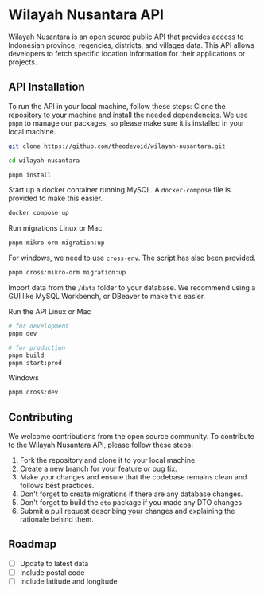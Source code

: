 # Wilayah Nusantara API

Wilayah Nusantara is an open source public API that provides access to Indonesian province, regencies, districts, and villages data. This API allows developers to fetch specific location information for their applications or projects.

## API Installation

To run the API in your local machine, follow these steps:
Clone the repository to your machine and install the needed dependencies. We use `pnpm` to manage our packages, so please make sure it is installed in your local machine.

```bash
git clone https://github.com/theodevoid/wilayah-nusantara.git

cd wilayah-nusantara

pnpm install
```

Start up a docker container running MySQL. A `docker-compose` file is provided to make this easier.

```bash filename="apps/api"
docker compose up
```

Run migrations
Linux or Mac

```bash filename="apps/api"
pnpm mikro-orm migration:up
```

For windows, we need to use `cross-env`. The script has also been provided.

```bash filename="apps/api"
pnpm cross:mikro-orm migration:up
```

Import data from the `/data` folder to your database. We recommend using a GUI like MySQL Workbench, or DBeaver to make this easier.

Run the API
Linux or Mac

```bash filename="apps/api"
# for development
pnpm dev

# for production
pnpm build
pnpm start:prod
```

Windows

```bash filename="apps/api"
pnpm cross:dev
```

## Contributing

We welcome contributions from the open source community. To contribute to the Wilayah Nusantara API, please follow these steps:

1. Fork the repository and clone it to your local machine.
2. Create a new branch for your feature or bug fix.
3. Make your changes and ensure that the codebase remains clean and follows best practices.
4. Don't forget to create migrations if there are any database changes.
5. Don't forget to build the `dto` package if you made any DTO changes
6. Submit a pull request describing your changes and explaining the rationale behind them.

## Roadmap

- [ ] Update to latest data
- [ ] Include postal code
- [ ] Include latitude and longitude

